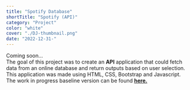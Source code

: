 ```yaml
---
title: "Spotify Database"
shortTitle: "Spotify (API)"
category: "Project"
color: "white"
cover: "./DJ-thumbnail.png"
date: "2022-12-31-"
---
```


Coming soon...<br />
The goal of this project was to create an **API** application that could fetch data from an online database and return outputs based on user selection.
This application was made using HTML, CSS, Bootstrap and Javascript.  
The work in progress baseline version can be found [**here.**](https://paul-matthew.github.io/Spotify-API/)